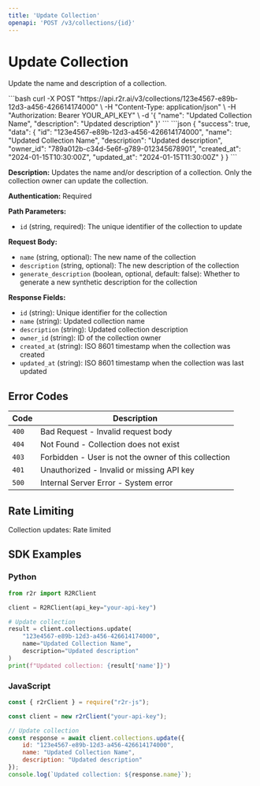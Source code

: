 ```yaml
---
title: 'Update Collection'
openapi: 'POST /v3/collections/{id}'
---
```


# Update Collection

Update the name and description of a collection.

<RequestExample>
```bash
curl -X POST "https://api.r2r.ai/v3/collections/123e4567-e89b-12d3-a456-426614174000" \
  -H "Content-Type: application/json" \
  -H "Authorization: Bearer YOUR_API_KEY" \
  -d '{
    "name": "Updated Collection Name",
    "description": "Updated description"
  }'
```
</RequestExample>

<ResponseExample>
```json
{
  "success": true,
  "data": {
    "id": "123e4567-e89b-12d3-a456-426614174000",
    "name": "Updated Collection Name",
    "description": "Updated description",
    "owner_id": "789a012b-c34d-5e6f-g789-012345678901",
    "created_at": "2024-01-15T10:30:00Z",
    "updated_at": "2024-01-15T11:30:00Z"
  }
}
```
</ResponseExample>

**Description:** Updates the name and/or description of a collection. Only the collection owner can update the collection.

**Authentication:** Required

**Path Parameters:**
- `id` (string, required): The unique identifier of the collection to update

**Request Body:**
- `name` (string, optional): The new name of the collection
- `description` (string, optional): The new description of the collection
- `generate_description` (boolean, optional, default: false): Whether to generate a new synthetic description for the collection

**Response Fields:**
- `id` (string): Unique identifier for the collection
- `name` (string): Updated collection name
- `description` (string): Updated collection description
- `owner_id` (string): ID of the collection owner
- `created_at` (string): ISO 8601 timestamp when the collection was created
- `updated_at` (string): ISO 8601 timestamp when the collection was last updated

## Error Codes

| Code | Description |
|------|-------------|
| `400` | Bad Request - Invalid request body |
| `404` | Not Found - Collection does not exist |
| `403` | Forbidden - User is not the owner of this collection |
| `401` | Unauthorized - Invalid or missing API key |
| `500` | Internal Server Error - System error |

## Rate Limiting

Collection updates: Rate limited

## SDK Examples

### Python

```python
from r2r import R2RClient

client = R2RClient(api_key="your-api-key")

# Update collection
result = client.collections.update(
    "123e4567-e89b-12d3-a456-426614174000",
    name="Updated Collection Name",
    description="Updated description"
)
print(f"Updated collection: {result['name']}")
```

### JavaScript

```javascript
const { r2rClient } = require("r2r-js");

const client = new r2rClient("your-api-key");

// Update collection
const response = await client.collections.update({
    id: "123e4567-e89b-12d3-a456-426614174000",
    name: "Updated Collection Name",
    description: "Updated description"
});
console.log(`Updated collection: ${response.name}`);
``` 
